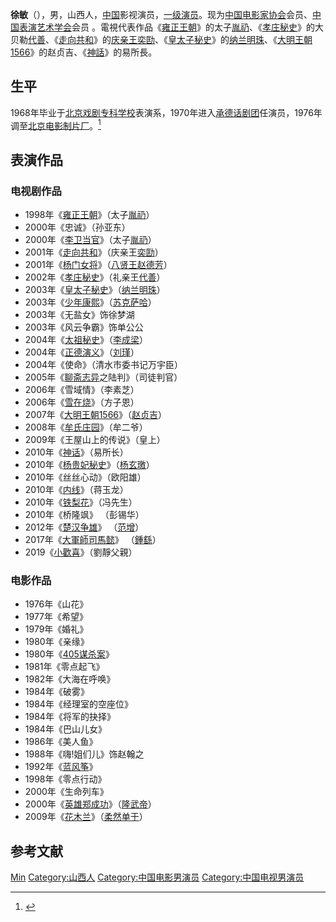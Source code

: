 {{Otheruses|other=名为徐敏的其他人物|徐敏}}
{{藝人
|姓名 = 徐敏
|類型 = 男演員
|圖片 = 
|圖片尺寸 = 
|圖片簡介 = 
|原名 = 
|外文名 = 
|外文 =  
|羅馬拼音 = 
|英文名 = 
|暱稱 = 
|其他藝名 = 
|國籍 = {{PRC}}
|民族 = 
|籍貫 = [[中国|中国]][[山西|山西]]
|出生日期 = 
|出生地點 = 
|逝世日期 = 
|逝世地點 = 
|職業 = [[电视剧|电视剧]]演員、[[电影|电影]][[演員|演員]] 
|語言 = 
|教育程度 = 
|宗教信仰 =
|配偶 = 
|兒女 = 
|父母 = 
|音樂類型 = 
|演奏樂器 = 
|出生地 = 
|出道作 = 
|唱片公司 = 
|經紀公司 = 
|網站 = 
|相關團體 = 
|獎項 = 
|IMDb = 
}}
'''徐敏'''（{{bd|1947年||||catIdx=X}}），男，山西人，[[中华人民共和国|中国]]影视演员，[[一级演员|一级演员]]。现为[[中国电影家协会|中国电影家协会]]会员、[[中国表演艺术学会|中国表演艺术学会]]会员 。電視代表作品《[[雍正王朝|雍正王朝]]》的太子[[胤礽|胤礽]]、《[[孝庄秘史|孝庄秘史]]》的大贝勒[[代善|代善]]、《[[走向共和|走向共和]]》的[[庆亲王|庆亲王]][[奕劻|奕劻]]、《[[皇太子秘史|皇太子秘史]]》的[[纳兰明珠|纳兰明珠]]、《[[大明王朝1566|大明王朝1566]]》的赵贞吉、《[[神話|神話]]》的易所長。

== 生平 ==
1968年毕业于[[北京戏剧专科学校|北京戏剧专科学校]]表演系，1970年进入[[承德话剧团|承德话剧团]]任演员，1976年调至[[北京电影制片厂|北京电影制片厂]]。<ref>{{cite book|editor=吴晓鸣|title=四零五谋杀案|date=2003-01|publisher=群众出版社|location=北京|isbn=7-5014-2784-4|page=89}}</ref>

==表演作品==
===电视剧作品===
*1998年《[[雍正王朝|雍正王朝]]》（太子[[胤礽|胤礽]]）
*2000年《忠诚》（孙亚东）
*2000年《[[李卫当官|李卫当官]]》（太子[[胤礽|胤礽]]）
*2001年《[[走向共和|走向共和]]》（庆亲王[[奕劻|奕劻]]）
*2001年《[[杨门女将_(2001年剧集)|杨门女将]]》（[[八贤王|八贤王]][[赵德芳|赵德芳]]）
*2002年《[[孝庄秘史|孝庄秘史]]》（礼亲王[[代善|代善]]）
*2003年《[[皇太子秘史|皇太子秘史]]》（[[纳兰明珠|纳兰明珠]]）
*2003年《[[少年康熙|少年康熙]]》（[[苏克萨哈|苏克萨哈]]）
*2003年《无盐女》饰徐梦湖
*2003年《风云争霸》饰单公公
*2004年《[[太祖秘史|太祖秘史]]》（[[李成梁|李成梁]]）
*2004年《[[正德演义|正德演义]]》（[[刘瑾|刘瑾]]）
*2004年《使命》（清水市委书记万宇臣）
*2005年《[[聊斋_(2005年电视剧)|聊斋志异]]之陆判》（司徒判官）
*2006年《雪域情》（李素芝）
*2006年《[[雪在烧|雪在烧]]》（方子恩）
*2007年《[[大明王朝1566|大明王朝1566]]》（[[赵贞吉|赵贞吉]]）
*2008年《[[牟氏庄园|牟氏庄园]]》（牟二爷）
*2009年《王屋山上的传说》（皇上）
*2010年《[[神话_(电视剧)|神话]]》（易所长）
*2010年《[[杨贵妃秘史|杨贵妃秘史]]》（[[杨玄璬|杨玄璬]]）
*2010年《丝丝心动》（欧阳雄）
*2010年《[[内线|内线]]》（蒋玉龙）
*2010年《[[铁梨花|铁梨花]]》（冯先生）
*2010年《桥隆飒》 （彭锡华）
*2012年《[[楚汉争雄|楚汉争雄]]》 （[[范增|范增]]）
*2017年《[[大軍師司馬懿|大軍師司馬懿]]》 （[[鍾繇|鍾繇]]）
*2019《[[小歡喜|小歡喜]]》（劉靜父親）

===电影作品===
*1976年《山花》
*1977年《希望》
*1979年《婚礼》
*1980年《亲缘》
*1980年《[[405谋杀案|405谋杀案]]》
*1981年《零点起飞》
*1982年《大海在呼唤》
*1984年《破雾》
*1984年《经理室的空座位》
*1984年《将军的抉择》
*1984年《巴山儿女》
*1986年《美人鱼》
*1988年《嗨!姐们儿》饰赵翰之
*1992年《[[蓝风筝|蓝风筝]]》
*1998年《零点行动》 
*2000年《生命列车》
*2000年《[[英雄郑成功|英雄郑成功]]》（[[隆武帝|隆武帝]]）
*2009年《[[花木兰_(2009年电影)|花木兰]]》（[[柔然|柔然]][[单于|单于]]）

== 参考文献 ==
{{reflist}}

{{Authority control}}
{{DEFAULTSORT:Xu徐}}
[[Category:徐姓|Min]]
[[Category:山西人|Category:山西人]]
[[Category:中国电影男演员|Category:中国电影男演员]]
[[Category:中国电视男演员|Category:中国电视男演员]]